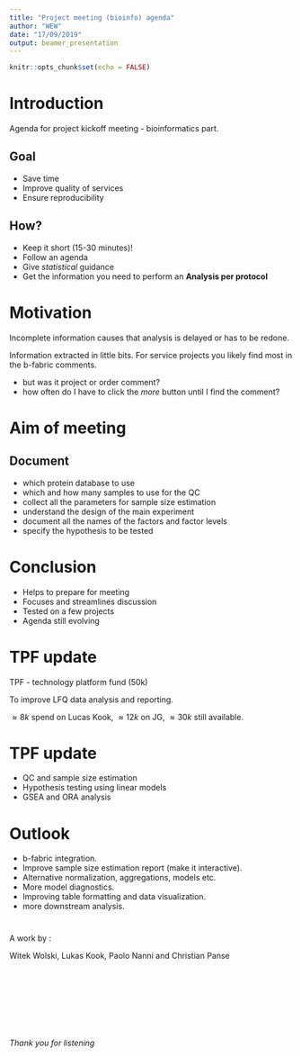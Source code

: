 ```yaml
---
title: "Project meeting (bioinfo) agenda"
author: "WEW"
date: "17/09/2019"
output: beamer_presentation
---
```


```r
knitr::opts_chunk$set(echo = FALSE)
```


# Introduction

Agenda for project kickoff meeting - bioinformatics part.

## Goal

- Save time 
- Improve quality of services
- Ensure reproducibility

## How?

- Keep it short (15-30 minutes)!
- Follow an agenda
- Give _statistical_ guidance
- Get the information you need to perform an __Analysis per protocol__


# Motivation

Incomplete information causes that analysis is delayed or has to be redone.

Information extracted in little bits. For service projects you likely find most in the b-fabric comments.

- but was it project or order comment?
- how often do I have to click the _more_ button until I find the comment?


# Aim of meeting

## Document

- which protein database to use
- which and how many samples to use for the QC
- collect all the parameters for sample size estimation
- understand the design of the main experiment
- document all the names of the factors and factor levels
- specify the hypothesis to be tested


# Conclusion

- Helps to prepare for meeting
- Focuses and streamlines discussion
- Tested on a few projects
- Agenda still evolving

# TPF update

TPF - technology platform fund (50k)

To improve LFQ data analysis and reporting.


$\approx 8k$ spend on Lucas Kook, $\approx 12k$ on JG, $\approx 30k$ still available.

# TPF update

- QC and sample size estimation
- Hypothesis testing using linear models
- GSEA and ORA analysis

# Outlook

- b-fabric integration.
- Improve sample size estimation report (make it interactive).
- Alternative normalization, aggregations, models etc.
- More model diagnostics.
- Improving table formatting and data visualization.
- more downstream analysis.

# 


A work by :

Witek Wolski, Lukas Kook, Paolo Nanni and Christian Panse


$~$

$~$

$~$

$~$

_Thank you for listening_


